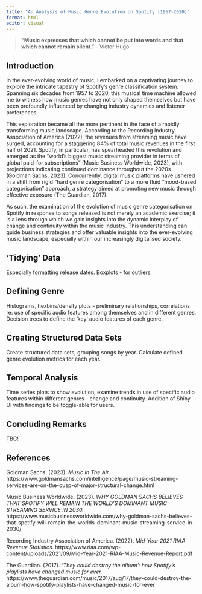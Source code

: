 ```yaml
---
title: "An Analysis of Music Genre Evolution on Spotify (1957-2020)"
format: html
editor: visual
---
```


> **"Music expresses that which cannot be put into words and that which cannot remain silent**." - Victor Hugo

## Introduction

In the ever-evolving world of music, I embarked on a captivating journey to explore the intricate tapestry of Spotify's genre classification system. Spanning six decades from 1957 to 2020, this musical time machine allowed me to witness how music genres have not only shaped themselves but have been profoundly influenced by changing industry dynamics and listener preferences.

This exploration became all the more pertinent in the face of a rapidly transforming music landscape. According to the Recording Industry Association of America (2022), the revenues from streaming music have surged, accounting for a staggering 84% of total music revenues in the first half of 2021. Spotify, in particular, has spearheaded this revolution and emerged as the "world's biggest music streaming provider in terms of global paid-for subscriptions" (Music Business Worldwide, 2023), with projections indicating continued dominance throughout the 2020s (Goldman Sachs, 2023). Concurrently, digital music platforms have ushered in a shift from rigid "hard genre categorisation" to a more fluid "mood-based categorisation" approach, a strategy aimed at promoting new music through effective exposure (The Guardian, 2017).

As such, the examination of the evolution of music genre categorisation on Spotify in response to songs released is not merely an academic exercise; it is a lens through which we gain insights into the dynamic interplay of change and continuity within the music industry. This understanding can guide business strategies and offer valuable insights into the ever-evolving music landscape, especially within our increasingly digitalised society.

## 'Tidying' Data

Especially formatting release dates. Boxplots - for outliers.

## Defining Genre

Histograms, hexbins/density plots - preliminary relationships, correlations re: use of specific audio features among themselves and in different genres.\
Decision trees to define the 'key' audio features of each genre.

## Creating Structured Data Sets

Create structured data sets, grouping songs by year. Calculate defined genre evolution metrics for each year.

## Temporal Analysis

Time series plots to show evolution, examine trends in use of specific audio features within different genres - change and continuity. Addition of Shiny UI with findings to be toggle-able for users.

## Concluding Remarks

TBC!

## References

Goldman Sachs. (2023). *Music In The Air.* https://www.goldmansachs.com/intelligence/page/music-streaming-services-are-on-the-cusp-of-major-structural-change.html

Music Business Worldwide. (2023). *WHY GOLDMAN SACHS BELIEVES THAT SPOTIFY WILL REMAIN THE WORLD'S DOMINANT MUSIC STREAMING SERVICE IN 2030.* https://www.musicbusinessworldwide.com/why-goldman-sachs-believes-that-spotify-will-remain-the-worlds-dominant-music-streaming-service-in-2030/

Recording Industry Association of America. (2022). *Mid-Year 2021 RIAA Revenue Statistics.* https://www.riaa.com/wp-content/uploads/2021/09/Mid-Year-2021-RIAA-Music-Revenue-Report.pdf

The Guardian. (2017). *'They could destroy the album': how Spotify's playlists have changed music for ever.* https://www.theguardian.com/music/2017/aug/17/they-could-destroy-the-album-how-spotify-playlists-have-changed-music-for-ever
